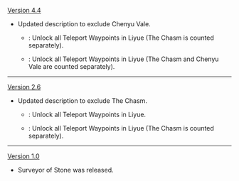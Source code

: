 {{Change History/Header}}
[[Version 4.4]]
* Updated description to exclude Chenyu Vale.
** {{Color|Old}}: Unlock all Teleport Waypoints in Liyue (The Chasm is counted separately).
** {{Color|New}}: Unlock all Teleport Waypoints in Liyue (The Chasm and Chenyu Vale are counted separately).
----
[[Version 2.6]]
* Updated description to exclude The Chasm.
** {{Color|Old}}: Unlock all Teleport Waypoints in Liyue.
** {{Color|New}}: Unlock all Teleport Waypoints in Liyue (The Chasm is counted separately).
----
[[Version 1.0]]
* Surveyor of Stone was released.